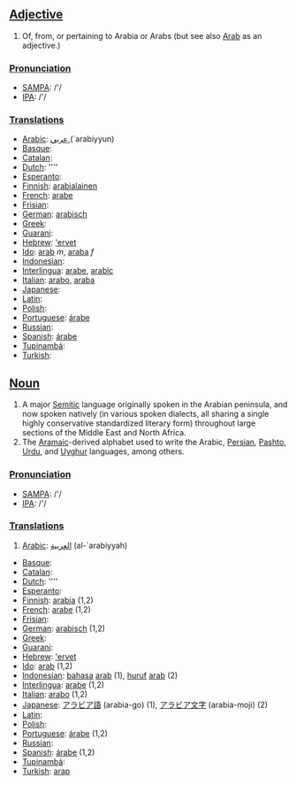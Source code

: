 ==[[Adjective]]==

# Of, from, or pertaining to Arabia or Arabs (but see also [[Arab]] as an adjective.) 

===[[Pronunciation]]===
*[[w:SAMPA|SAMPA]]: /'/
*[[w:IPA|IPA]]: /'/

===[[Translation]]s===
*[[Arabic]]: [[عربي]],(`arabiyyun)
*[[Basque]]: [[]]
*[[Catalan]]: [[]]
*[[Dutch]]: [[]] ''''
*[[Esperanto]]: [[]]
*[[Finnish]]: [[arabialainen]]
*[[French]]: [[arabe]]
*[[Frisian]]: [[]]
*[[German]]: [[arabisch]]
*[[Greek]]: [[]]
*[[Guarani]]: [[]]
*[[Hebrew]]: [['ervet]]
*[[Ido]]: [[arab]] ''m'', [[araba]] ''f''
*[[Indonesian]]: [[]]
*[[Interlingua]]: [[arabe]], [[arabic]]
*[[Italian]]: [[arabo]], [[araba]]
*[[Japanese]]: [[]]
*[[Latin]]: [[]]
*[[Polish]]: [[]]
*[[Portuguese]]: [[árabe]]
*[[Russian]]: [[]]
*[[Spanish]]: [[árabe]]
*[[Tupinambá]]: [[]]
*[[Turkish]]: [[]]

==[[Noun]]==

# A major [[Semitic]] language originally spoken in the Arabian peninsula, and now spoken natively (in various spoken dialects, all sharing a single highly conservative standardized literary form) throughout large sections of the Middle East and North Africa.
# The [[Aramaic]]-derived alphabet used to write the Arabic, [[Persian]], [[Pashto]], [[Urdu]], and [[Uyghur]] languages, among others.

===[[Pronunciation]]===
*[[w:SAMPA|SAMPA]]: /'/
*[[w:IPA|IPA]]: /'/

===[[Translation]]s===
#[[Arabic]]: [[العربية]] (al-`arabiyyah)
*[[Basque]]: [[]]
*[[Catalan]]: [[]]
*[[Dutch]]: [[]] ''''
*[[Esperanto]]: [[]]
*[[Finnish]]: [[arabia]] (1,2)
*[[French]]: [[arabe]] (1,2)
*[[Frisian]]: [[]]
*[[German]]: [[arabisch]] (1,2)
*[[Greek]]: [[]]
*[[Guarani]]: [[]]
*[[Hebrew]]: [['ervet]]
*[[Ido]]: [[arab]] (1,2)
*[[Indonesian]]: [[bahasa]] [[arab]] (1), [[huruf]] [[arab]] (2)
*[[Interlingua]]: [[arabe]] (1,2)
*[[Italian]]: [[arabo]] (1,2)
*[[Japanese]]: [[アラビア語]] (arabia-go) (1), [[アラビア文字]] (arabia-moji) (2)
*[[Latin]]: [[]]
*[[Polish]]: [[]]
*[[Portuguese]]: [[árabe]] (1,2)
*[[Russian]]: [[]]
*[[Spanish]]: [[árabe]] (1,2)
*[[Tupinambá]]: [[]]
*[[Turkish]]: [[arap]]